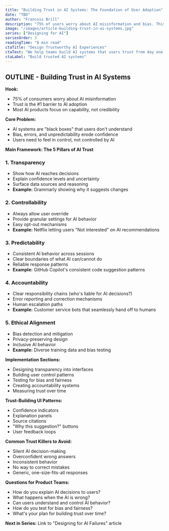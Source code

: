 ```yaml
---
title: "Building Trust in AI Systems: The Foundation of User Adoption"
date: "TBD"
author: "Francois Brill"
description: "75% of users worry about AI misinformation and bias. This article explores how to design transparent, ethical AI systems that users actually trust through practical frameworks for addressing bias, explaining decisions, and maintaining user control."
image: "/images/article-building-trust-in-ai-systems.jpg"
series: ["Designing for AI"]
seriesOrder: 3
readingTime: "8 min read"
ctaTitle: "Design Trustworthy AI Experiences"
ctaText: "We help teams build AI systems that users trust from day one. Let's create transparent, ethical AI experiences that drive adoption and user confidence."
ctaLabel: "Build trusted AI systems"
---
```


## OUTLINE - Building Trust in AI Systems

**Hook:** 
- 75% of consumers worry about AI misinformation
- Trust is the #1 barrier to AI adoption
- Most AI products focus on capability, not credibility

**Core Problem:**
- AI systems are "black boxes" that users don't understand
- Bias, errors, and unpredictability erode confidence
- Users need to feel in control, not controlled by AI

**Main Framework: The 5 Pillars of AI Trust**

### 1. Transparency
- Show how AI reaches decisions
- Explain confidence levels and uncertainty
- Surface data sources and reasoning
- **Example:** Grammarly showing why it suggests changes

### 2. Controllability
- Always allow user override
- Provide granular settings for AI behavior
- Easy opt-out mechanisms
- **Example:** Netflix letting users "Not interested" on AI recommendations

### 3. Predictability
- Consistent AI behavior across sessions
- Clear boundaries of what AI can/cannot do
- Reliable response patterns
- **Example:** GitHub Copilot's consistent code suggestion patterns

### 4. Accountability
- Clear responsibility chains (who's liable for AI decisions?)
- Error reporting and correction mechanisms
- Human escalation paths
- **Example:** Customer service bots that seamlessly hand off to humans

### 5. Ethical Alignment
- Bias detection and mitigation
- Privacy-preserving design
- Inclusive AI behavior
- **Example:** Diverse training data and bias testing

**Implementation Sections:**
- Designing transparency into interfaces
- Building user control patterns
- Testing for bias and fairness
- Creating accountability systems
- Measuring trust over time

**Trust-Building UI Patterns:**
- Confidence indicators
- Explanation panels
- Source citations
- "Why this suggestion?" buttons
- User feedback loops

**Common Trust Killers to Avoid:**
- Silent AI decision-making
- Overconfident wrong answers
- Inconsistent behavior
- No way to correct mistakes
- Generic, one-size-fits-all responses

**Questions for Product Teams:**
- How do you explain AI decisions to users?
- What happens when the AI is wrong?
- Can users understand and control AI behavior?
- How do you test for bias and fairness?
- What's your plan for building trust over time?

**Next in Series:** Link to "Designing for AI Failures" article